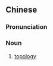 {{also|拓扑学}}
==Chinese==
{{zh-forms|s=拓扑学}}
{{wikipedia|lang=zh}}

===Pronunciation===
{{zh-pron
|m=tuòpūxué
|c=tok3 pok3 hok6
|cat=n
}}

===Noun===
{{zh-noun}}

# {{lb|zh|mathematics}} [[topology]]
